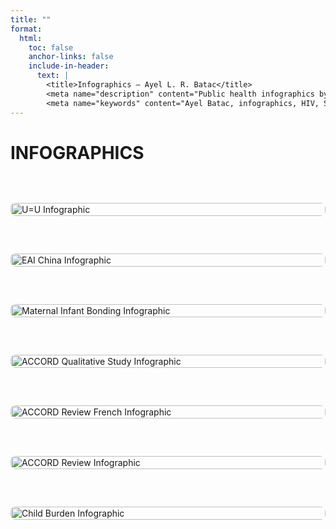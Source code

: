 ```yaml
---
title: ""
format:
  html:
    toc: false
    anchor-links: false
    include-in-header: 
      text: |
        <title>Infographics – Ayel L. R. Batac</title>
        <meta name="description" content="Public health infographics by Ayel L. R. Batac, translating research on HIV, STBBIs, and global health into accessible visuals." />
        <meta name="keywords" content="Ayel Batac, infographics, HIV, STBBIs, public health, global health, allergy, food allergy, COVID-19, vaccine hesitancy, pediatrics, psychological, social, psychosocial burden, knowledge translation, health communication, data visualization, epidemiologist, health equity" />
---
```


# INFOGRAPHICS

$~$

<style>
/* Add hover zoom effect */
.infographic-gallery img {
  transition: transform 0.3s ease;
}

.infographic-gallery img:hover {
  transform: scale(1.05); /* Slight zoom on hover */
}
</style>

<div class="infographic-gallery" style="display: grid; grid-template-columns: repeat(auto-fit, minmax(300px, 1fr)); gap: 2rem;">

  <!-- First image -->
  <a href="hiv.png" target="_blank">
    <img src="hiv.png" alt="U=U Infographic" style="width: 100%; border-radius: 8px;">
  </a>
  
  <!-- Second image -->
  <a href="eai_china.png" target="_blank">
    <img src="eai_china.png" alt="EAI China Infographic" style="width: 100%; border-radius: 8px;">
  </a>

  <!-- Second image (new top right) -->
  <a href="maternal_infant_bonding.png" target="_blank">
    <img src="maternal_infant_bonding.png" alt="Maternal Infant Bonding Infographic" style="width: 100%; border-radius: 8px;">
  </a>

  <!-- Third image -->
  <a href="accord_qual.jpg" target="_blank">
    <img src="accord_qual.jpg" alt="ACCORD Qualitative Study Infographic" style="width: 100%; border-radius: 8px;">
  </a>

  <!-- Fourth image -->
  <a href="accord_review_fr.jpg" target="_blank">
    <img src="accord_review_fr.jpg" alt="ACCORD Review French Infographic" style="width: 100%; border-radius: 8px;">
  </a>

  <!-- Fifth image -->
  <a href="accord_review.jpg" target="_blank">
    <img src="accord_review.jpg" alt="ACCORD Review Infographic" style="width: 100%; border-radius: 8px;">
  </a>

  <!-- Sixth image -->
  <a href="child_burden.jpg" target="_blank">
    <img src="child_burden.jpg" alt="Child Burden Infographic" style="width: 100%; border-radius: 8px;">
  </a>

</div>
